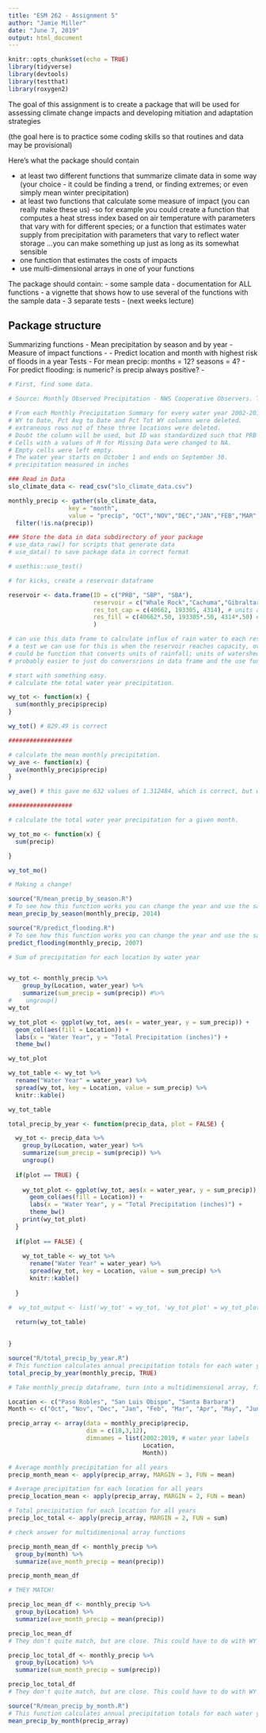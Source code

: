 ```yaml
---
title: "ESM 262 - Assignment 5"
author: "Jamie Miller"
date: "June 7, 2019"
output: html_document
---
```


```r
knitr::opts_chunk$set(echo = TRUE)
library(tidyverse)
library(devtools)
library(testthat)
library(roxygen2)
```

The goal of this assignment is to create a package that will be used for assessing climate change impacts and developing mitiation and adaptation strategies

(the goal here is to practice some coding skills so that routines and data may be provisional)

Here’s what the package should contain

- at least two different functions that summarize climate data in some way (your choice - it could be finding a trend, or finding extremes; or even simply mean winter precipitation)
- at least two functions that calculate some measure of impact (you can really make these us) 
     -so for example you could create a function that computes a heat stress index based on air temperature with parameters that vary with for different species; or a function that estimates water supply from precipitation with parameters that vary to reflect water storage …you can make something up just as long as its somewhat sensible
- one function that estimates the costs of impacts
- use multi-dimensional arrays in one of your functions


The package should contain:
- some sample data
- documentation for ALL functions
- a vignette that shows how to use several of the functions with the sample data
- 3 separate tests - (next weeks lecture)


## Package structure
Summarizing functions
- Mean precipitation by season and by year
-
Measure of impact functions
-
- Predict location and month with highest risk of floods in a year
Tests
- For mean precip: months = 12? seasons = 4?
- For predict flooding: is numeric? is precip always positive?
-

```r
# First, find some data.

# Source: Monthly Observed Precipitation - NWS Cooperative Observers. The following are data from NWS cooperative observers for the current water year and historically back to Water Year 2002. The water year starts on Oct 1 and ends on Sept 30. Precipitation data is provided for each month of the current water year, total precipitation for the water year, the percent of normal for the water year to date, and the percent of the entire water year received to date. https://www.cnrfc.noaa.gov/rainfall_data.php#monthly

# From each Monthly Precipitation Summary for every water year 2002-2019, The monthly rainfall values for Paso Robles, San Luis Obispo, and Santa Barbara were copy/pasted into a csv file. 
# WY to Date, Pct Avg to Date and Pct Tot WY columns were deleted. 
# extraneous rows not of these three locations were deleted.
# Doubt the column will be used, but ID was standardized such that PRB = PASO ROBLES, SBP = SAN LUIS OBISPO, and SBA = SANTA BARBARA.
# Cells with a values of M for Missing Data were changed to NA.
# Empty cells were left empty.
# The water year starts on October 1 and ends on September 30. 
# precipitation measured in inches

### Read in Data
slo_climate_data <- read_csv("slo_climate_data.csv")

monthly_precip <- gather(slo_climate_data, 
                 key = "month", 
                 value = "precip", "OCT","NOV","DEC","JAN","FEB","MAR","APR","MAY","JUN","JUL","AUG","SEP") %>% 
  filter(!is.na(precip))
```

```r
### Store the data in data subdirectory of your package
# use_data_raw() for scripts that generate data
# use_data() to save package data in correct format
```

```r
# usethis::use_test()
```





```r
# for kicks, create a reservoir dataframe

reservoir <- data.frame(ID = c("PRB", "SBP", "SBA"),
                        reservoir = c("Whale Rock","Cachuma","Gibraltar"),
                        res_tot_cap = c(40662, 193305, 4314), # units are scre feet (can convert to )
                        res_fill = c(40662*.50, 193305*.50, 4314*.50) # start out each reservoir at 50% capacity in Oct of water year 2002
                        )

# can use this data frame to calculate influx of rain water to each reservoir, assuming each reservoir was at 50% capacity starting in October of water year 2002. 
# a test we can use for this is when the reservoir reaches capacity, overflowing and no longer collecting water for use.
# could be function that converts units of rainfall; units of watershed, and units of reservoir capacity
# probably easier to just do conversrions in data frame and the use functions to calculate influx

```





```r
# start with something easy. 
# calculate the total water year precipitation.

wy_tot <- function(x) {
  sum(monthly_precip$precip)
}

wy_tot() # 829.49 is correct

##################

# calculate the mean monthly precipitation.
wy_ave <- function(x) {
  ave(monthly_precip$precip)
}

wy_ave() # this gave me 632 values of 1.312484, which is correct, but why 632 of them?

##################

# calculate the total water year precipitation for a given month.

wy_tot_mo <- function(x) {
  sum(precip)

}

wy_tot_mo() 

# Making a change!

```


```r
source("R/mean_precip_by_season.R")
# To see how this function works you can change the year and use the same precipitation data
mean_precip_by_season(monthly_precip, 2014)
```

```r
source("R/predict_flooding.R")
# To see how this function works you can change the year and use the same precipitation data
predict_flooding(monthly_precip, 2007)
```

```r
# Sum of precipitation for each location by water year


wy_tot <- monthly_precip %>%
    group_by(Location, water_year) %>% 
    summarize(sum_precip = sum(precip)) #%>%
#    ungroup()
wy_tot

wy_tot_plot <- ggplot(wy_tot, aes(x = water_year, y = sum_precip)) +
  geom_col(aes(fill = Location)) +
  labs(x = "Water Year", y = "Total Precipitation (inches)") +
  theme_bw()

wy_tot_plot

wy_tot_table <- wy_tot %>% 
  rename("Water Year" = water_year) %>% 
  spread(wy_tot, key = Location, value = sum_precip) %>% 
  knitr::kable()

wy_tot_table

```

```r


total_precip_by_year <- function(precip_data, plot = FALSE) {

  wy_tot <- precip_data %>%
    group_by(Location, water_year) %>% 
    summarize(sum_precip = sum(precip)) %>%
    ungroup()
  
  if(plot == TRUE) {
    
    wy_tot_plot <- ggplot(wy_tot, aes(x = water_year, y = sum_precip)) +
      geom_col(aes(fill = Location)) +
      labs(x = "Water Year", y = "Total Precipitation (inches)") +
      theme_bw()
    print(wy_tot_plot)      
  }
  
  if(plot == FALSE) {
    
    wy_tot_table <- wy_tot %>% 
      rename("Water Year" = water_year) %>% 
      spread(wy_tot, key = Location, value = sum_precip) %>% 
      knitr::kable()
    
  }

#  wy_tot_output <- list('wy_tot' = wy_tot, 'wy_tot_plot' = wy_tot_plot)
  
  return(wy_tot_table)
  

}


```

```r
source("R/total_precip_by_year.R")
# This function calculates annual precipitation totals for each water year by location. displayed as either a graph (TRUE) or a table (FALSE).
total_precip_by_year(monthly_precip, TRUE)

```

```r
# Take monthly_precip dataframe, turn into a multidimensional array, find mean precipitation either by month, location, or water year, or all.

Location <- c("Paso Robles", "San Luis Obispo", "Santa Barbara")
Month <- c("Oct", "Nov", "Dec", "Jan", "Feb", "Mar", "Apr", "May", "Jun", "Jul", "Aug", "Sep")

precip_array <- array(data = monthly_precip$precip,
                      dim = c(18,3,12),
                      dimnames = list(2002:2019, # water year labels
                                      Location,
                                      Month))

# Average monthly precipitation for all years
precip_month_mean <- apply(precip_array, MARGIN = 3, FUN = mean)

# Average precipitation for each location for all years
precip_location_mean <- apply(precip_array, MARGIN = 2, FUN = mean)

# Total precipitation for each location for all years
precip_loc_total <- apply(precip_array, MARGIN = 2, FUN = sum)

```


```r
# check answer for multidimenional array functions

precip_month_mean_df <- monthly_precip %>% 
  group_by(month) %>% 
  summarize(ave_month_precip = mean(precip))

precip_month_mean_df

# THEY MATCH!

precip_loc_mean_df <- monthly_precip %>% 
  group_by(Location) %>% 
  summarize(ave_month_precip = mean(precip))

precip_loc_mean_df
# They don't quite match, but are close. This could have to do with WY 2019 being only half a year.

precip_loc_total_df <- monthly_precip %>% 
  group_by(Location) %>% 
  summarize(sum_month_precip = sum(precip))

precip_loc_total_df
# They don't quite match, but are close. This could have to do with WY 2019 being only half a year.

```

```r
source("R/mean_precip_by_month.R")
# This function calculates annual precipitation totals for each water year by location. displayed as either a graph (TRUE) or a table (FALSE).
mean_precip_by_month(precip_array)

```


